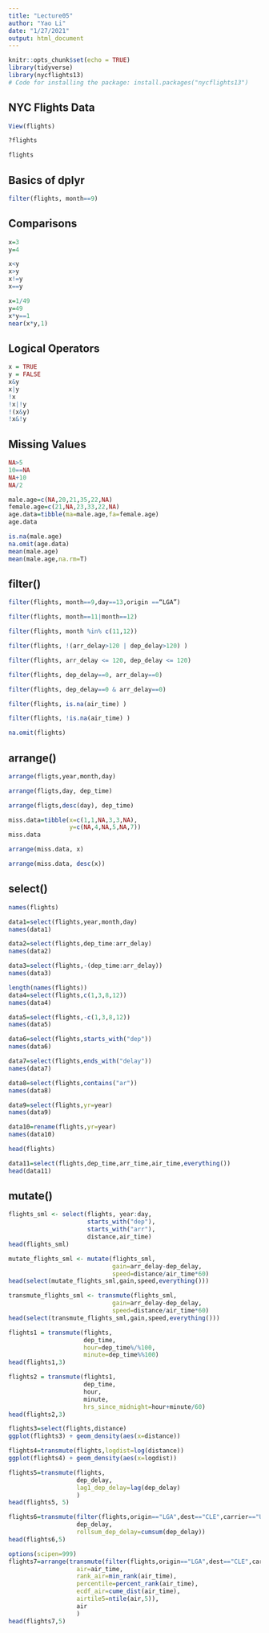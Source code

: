 ```yaml
---
title: "Lecture05"
author: "Yao Li"
date: "1/27/2021"
output: html_document
---
```


```r
knitr::opts_chunk$set(echo = TRUE)
library(tidyverse)
library(nycflights13)
# Code for installing the package: install.packages("nycflights13")
```

## NYC Flights Data

```r
View(flights)
```

```r
?flights
```

```r
flights
```

## Basics of dplyr

```r
filter(flights, month==9)
```

## Comparisons
```r
x=3
y=4
```

```r
x<y
x>y
x!=y
x==y
```

```r
x=1/49
y=49
x*y==1
near(x*y,1)
```

## Logical Operators
```r
x = TRUE
y = FALSE
x&y
x|y
!x
!x|!y
!(x&y)
!x&!y
```

## Missing Values
```r
NA>5
10==NA
NA+10
NA/2
```

```r
male.age=c(NA,20,21,35,22,NA)
female.age=c(21,NA,23,33,22,NA)
age.data=tibble(ma=male.age,fa=female.age)
age.data
```

```r
is.na(male.age)
na.omit(age.data)
mean(male.age)
mean(male.age,na.rm=T)
```

## filter()
```r
filter(flights, month==9,day==13,origin ==“LGA”)
```

```r
filter(flights, month==11|month==12)
```

```r
filter(flights, month %in% c(11,12))
```

```r
filter(flights, !(arr_delay>120 | dep_delay>120) )
```

```r
filter(flights, arr_delay <= 120, dep_delay <= 120)
```

```r
filter(flights, dep_delay==0, arr_delay==0)
```

```r
filter(flights, dep_delay==0 & arr_delay==0)
```

```r
filter(flights, is.na(air_time) )
```

```r
filter(flights, !is.na(air_time) )
```

```r
na.omit(flights)
```

## arrange()
```r
arrange(fligts,year,month,day)
```

```r
arrange(fligts,day, dep_time)
```

```r
arrange(fligts,desc(day), dep_time)
```

```r
miss.data=tibble(x=c(1,1,NA,3,3,NA),
                 y=c(NA,4,NA,5,NA,7))
miss.data
```

```r
arrange(miss.data, x)
```

```r
arrange(miss.data, desc(x))
```

## select()

```r
names(flights)
```

```r
data1=select(flights,year,month,day)
names(data1)
```

```r
data2=select(flights,dep_time:arr_delay)
names(data2)
```

```r
data3=select(flights,-(dep_time:arr_delay))
names(data3)
```

```r
length(names(flights))
data4=select(flights,c(1,3,8,12))
names(data4)
```

```r
data5=select(flights,-c(1,3,8,12))
names(data5)
```

```r
data6=select(flights,starts_with("dep"))
names(data6)
```

```r
data7=select(flights,ends_with("delay"))
names(data7)
```

```r
data8=select(flights,contains("ar"))
names(data8)
```

```r
data9=select(flights,yr=year)
names(data9)
```


```r
data10=rename(flights,yr=year)
names(data10)
```

```r
head(flights)
```

```r
data11=select(flights,dep_time,arr_time,air_time,everything())
head(data11)
```

## mutate()

```r
flights_sml <- select(flights, year:day,
                      starts_with("dep"),
                      starts_with("arr"),
                      distance,air_time)
head(flights_sml)
```

```r
mutate_flights_sml <- mutate(flights_sml,
                             gain=arr_delay-dep_delay,
                             speed=distance/air_time*60)
head(select(mutate_flights_sml,gain,speed,everything()))
```

```r
transmute_flights_sml <- transmute(flights_sml,
                             gain=arr_delay-dep_delay,
                             speed=distance/air_time*60)
head(select(transmute_flights_sml,gain,speed,everything()))
```

```r
flights1 = transmute(flights,
                     dep_time,
                     hour=dep_time%/%100,
                     minute=dep_time%%100)
head(flights1,3)
```

```r
flights2 = transmute(flights1,
                     dep_time,
                     hour,
                     minute,
                     hrs_since_midnight=hour+minute/60)
head(flights2,3)
```

```r
flights3=select(flights,distance)
ggplot(flights3) + geom_density(aes(x=distance))
```


```r
flights4=transmute(flights,logdist=log(distance))
ggplot(flights4) + geom_density(aes(x=logdist))
```

```r
flights5=transmute(flights,
                   dep_delay,
                   lag1_dep_delay=lag(dep_delay)
                   )
head(flights5, 5)
```

```r
flights6=transmute(filter(flights,origin=="LGA",dest=="CLE",carrier=="UA"),
                   dep_delay,
                   rollsum_dep_delay=cumsum(dep_delay))
head(flights6,5)
```

```r
options(scipen=999)
flights7=arrange(transmute(filter(flights,origin=="LGA",dest=="CLE",carrier=="UA"),
                   air=air_time,
                   rank_air=min_rank(air_time),
                   percentile=percent_rank(air_time),
                   ecdf_air=cume_dist(air_time),
                   airtile5=ntile(air,5)),
                   air
                   )
head(flights7,5)
```

